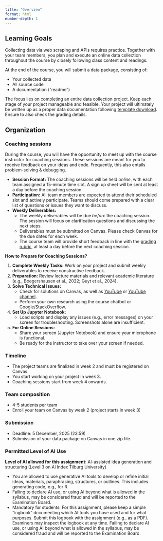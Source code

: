 ```yaml
---
title: "Overview"
format: html
number-depth: 1
---
```


## Learning Goals

Collecting data via web scraping and APIs requires practice. Together with your team members, you plan and execute an online data collection throughout the course by closely following class content and readings.

At the end of the course, you will submit a data package, consisting of:

- Your collected data
- All source code
- A documentation ("readme") 


<!--(following [this template](Datasheets_for_DataSets.zip))-->

<!--For inspiration, explore [past team projects](pastprojects). Use these as a starting point, keeping in mind that grading criteria may have changed and these examples are not flawless.-->

::: {.callout-note}
The focus lies on completing an entire data collection project. Keep each stage of your project manageable and feasible. Your project will ultimately be written up as a proper data documentation following [template download](resources/Datasheets_for_DataSets_2025.zip). Ensure to also check the grading details.
:::


## Organization


### Coaching sessions

During the course, you will have the opportunity to meet up with the course instructor for coaching sessions. These sessions are meant for you to receive feedback on your ideas and code. Frequently, this also entails problem-solving & debugging.

- **Session Format:**
  The coaching sessions will be held *online*, with each team assigned a 15-minute time slot. A sign up sheet will be sent at least a day before the coaching session. 
- **Participation:** All team members are expected to attend their scheduled slot and actively participate. Teams should come prepared with a clear list of questions or issues they want to discuss. 
- **Weekly Deliverables:** 
  - The weekly deliverables will be due *before* the coaching session. The session will focus on clarification questions and discussing the next steps. 
  - Deliverables must be submitted on Canvas. Please check Canvas for the due dates for each week. 
  - The course team will provide short feedback in line with the [grading rubric](resources/2025-odcm-project-rubric.zip), at least a day before the next coaching session.

::: {.callout-note}
**How to Prepare for Coaching Sessions?**

1. **Complete Weekly Tasks:** Work on your project and submit weekly deliverables to receive constructive feedback.
2. **Preparation:** Review lecture materials and relevant academic literature (e.g., Boegershausen et al., 2022; Guyt et al., 2024).
3. **Solve Technical Issues:**
   - Check for solutions on Canvas, as well as [YouTube](https://www.youtube.com/playlist?list=PLdDbyJQwReWhis9Ns7_NfYzw4YAp91D6G) or [YouTube channel](https://youtube.com/c/hannesdatta).
   - Perform your own research using the course chatbot or Google/StackOverflow.
4. **Set Up Jupyter Notebook:**
   - Load scripts and display any issues (e.g., error messages) on your screen for troubleshooting. Screenshots alone are insufficient.
5. **For Online Sessions:**
   - Share your screen (Jupyter Notebook) and ensure your microphone is functional.
   - Be ready for the instructor to take over your screen if needed.
:::


### Timeline

- The project teams are finalized in week 2 and must be registered on Canvas.
- You start working on your project in week 3.
- Coaching sessions start from week 4 onwards.

### Team composition

- 4-5 students per team
- Enroll your team on Canvas by week 2 (project starts in week 3)

### Submission

- Deadline: 5 December, 2025 (23:59)
- Submission of your data package on Canvas in one zip file.

### Permitted Level of AI Use

__Level of AI allowed for this assignment:__ AI-assisted idea generation and structuring (Level 3 on AI Index Tilburg University)

::: callout
- You are allowed to use generative AI tools to develop or refine initial ideas, materials, paraphrasing, structures, or outlines. This includes generating code, e.g., for R.
- Failing to declare AI use, or using AI beyond what is allowed in the syllabus, may be considered fraud and will be reported to the Examination Board.
- Mandatory for students: For this assignment, please keep a simple “logbook” documenting which AI tools you have used and for what purposes. Submit this logbook with the assignment (e.g., as a PDF). Examiners may inspect the logbook at any time. Failing to declare AI use, or using AI beyond what is allowed in the syllabus, may be considered fraud and will be reported to the Examination Board.
:::

<!--
## Getting started

- [Workplan, deliverables, and coaching](workplan)
- [Grading requirements](grading)
- [Past projects](pastprojects)
- [Tips and examples](examples)

## Organization
-->

